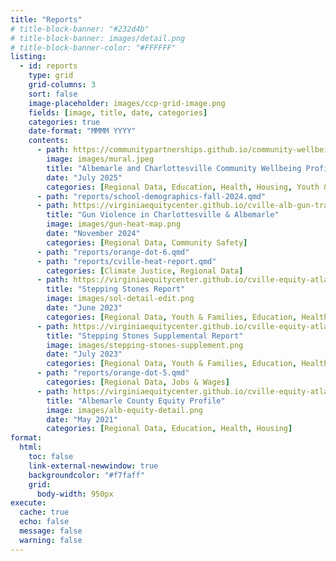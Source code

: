 ```yaml
---
title: "Reports"
# title-block-banner: "#232d4b"
# title-block-banner: images/detail.png
# title-block-banner-color: "#FFFFFF"
listing: 
  - id: reports
    type: grid
    grid-columns: 3
    sort: false
    image-placeholder: images/ccp-grid-image.png
    fields: [image, title, date, categories]
    categories: true
    date-format: "MMMM YYYY"
    contents:
      - path: https://communitypartnerships.github.io/community-wellbeing/
        image: images/mural.jpeg
        title: "Albemarle and Charlottesville Community Wellbeing Profiles"
        date: "July 2025"
        categories: [Regional Data, Education, Health, Housing, Youth & Families]
      - path: "reports/school-demographics-fall-2024.qmd"
      - path: https://virginiaequitycenter.github.io/cville-alb-gun-trauma/
        title: "Gun Violence in Charlottesville & Albemarle"
        image: images/gun-heat-map.png
        date: "November 2024"
        categories: [Regional Data, Community Safety]
      - path: "reports/orange-dot-6.qmd"
      - path: "reports/cville-heat-report.qmd"
        categories: [Climate Justice, Regional Data]
      - path: https://virginiaequitycenter.github.io/cville-equity-atlas/reports/stepping-stones/
        title: "Stepping Stones Report"
        image: images/sol-detail-edit.png
        date: "June 2023"
        categories: [Regional Data, Youth & Families, Education, Health, Housing]
      - path: https://virginiaequitycenter.github.io/cville-equity-atlas/reports/stepping-stones-supplement/
        title: "Stepping Stones Supplemental Report"
        image: images/stepping-stones-supplement.png
        date: "July 2023"
        categories: [Regional Data, Youth & Families, Education, Health, Housing]
      - path: "reports/orange-dot-5.qmd"
        categories: [Regional Data, Jobs & Wages]
      - path: https://virginiaequitycenter.github.io/cville-equity-atlas/reports/albemarle-equity-profile/
        title: "Albemarle County Equity Profile"
        image: images/alb-equity-detail.png
        date: "May 2021"
        categories: [Regional Data, Education, Health, Housing]
format:
  html:
    toc: false
    link-external-newwindow: true
    backgroundcolor: "#f7faff"
    grid:
      body-width: 950px
execute:
  cache: true
  echo: false
  message: false
  warning: false
---
```


::: {#reports}
:::

